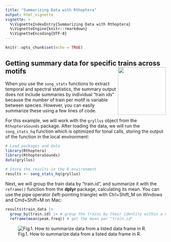 ```yaml
---
title: "Summarizing Data with Rthoptera"
output: html_vignette
vignette: >
  %\VignetteIndexEntry{Summarizing Data with Rthoptera}
  %\VignetteEngine{knitr::rmarkdown}
  %\VignetteEncoding{UTF-8}
---
```



```r
knitr::opts_chunk$set(echo = TRUE)
```

## Getting summary data for specific trains across motifs<img src="man/figures/logo.png" align="right" height="150" alt="" /></a>

When you use the `song_stats` functions to extract temporal and spectral statistics, the summary output does not include summaries by individual "train ids" because the number of train per motif is variable between species. However, you can easily summarize these using a few lines of code.

For this example, we will work with the `gryllus` object from the `RthopteraSounds` package. After loading the data, we will run the `song_stats_hq` function which is optimized for tonal calls, storing the output of the function in the local environment:
```r
# Load packages and data
library(Rthoptera)
library(RthopteraSounds)
data(gryllus)

# Store the results in the R environment
results <- song_stats_hq(gryllus)
```

Next, we will group the train data by "train.id", and summarize it with the `reframe()` function from the **dplyr** package, calculating its mean. You can use the pipe operator (left-pointing triangle) with Ctrl+Shift_M on Windows and Cmd+Shift+M on Mac:
```r
results$train_data |> 
  group_by(train.id) |> # group the trains by their identity within a motif
  reframe(mean(peak.freq)) # get the mean per "train.id" 
```


![Fig.1. How to summarize data from a listed data frame in R.](../man/figures/summarize.gif)
